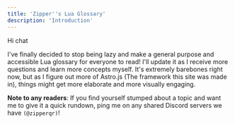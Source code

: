 ```yaml
---
title: 'Zipper''s Lua Glossary'
description: 'Introduction'
---
```


Hi chat

I've finally decided to stop being lazy and make a general purpose and accessible Lua glossary for everyone to read! I'll update it as I receive more questions and learn more concepts myself. It's extremely barebones right now, but as I figure out more of Astro.js (The framework this site was made in), things might get more elaborate and more visually engaging.

**Note to any readers**: If you find yourself stumped about a topic and want me to give it a quick rundown, ping me on any shared Discord servers we have `(@zipperqr)`!